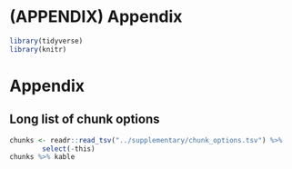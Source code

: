 # (APPENDIX) Appendix {-}

```r
library(tidyverse)
library(knitr)
```

# Appendix

## Long list of chunk options

```r
chunks <- readr::read_tsv("../supplementary/chunk_options.tsv") %>%
		select(-this)
chunks %>% kable
```

